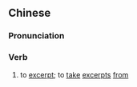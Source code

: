 ==Chinese==
{{zh-forms|s=撮录}}

===Pronunciation===
{{zh-pron
|m=cuōlù
|cat=v
}}

===Verb===
{{zh-verb}}

# {{lb|zh|archaic}} to [[excerpt]]; to [[take]] [[excerpt]]s [[from]]
